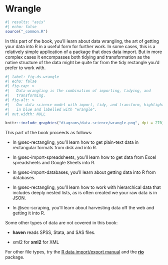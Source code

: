 # Wrangle {#sec-wrangle .unnumbered}

```r
#| results: "asis"
#| echo: false
source("_common.R")
```

In this part of the book, you'll learn about data wrangling, the art of getting your data into R in a useful form for further work.
In some cases, this is a relatively simple application of a package that does data import.
But in more complex cases it encompasses both tidying and transformation as the native structure of the data might be quite far from the tidy rectangle you'd prefer to work with.

```r
#| label: fig-ds-wrangle
#| echo: false
#| fig-cap: >
#|   Data wrangling is the combination of importing, tidying, and 
#|   transforming.
#| fig-alt: >
#|   Our data science model with import, tidy, and transform, highlighted
#|   in blue and labelled with "wrangle".
#| out.width: NULL

knitr::include_graphics("diagrams/data-science/wrangle.png", dpi = 270)
```

This part of the book proceeds as follows:

-   In @sec-rectangling, you'll learn how to get plain-text data in rectangular formats from disk and into R.

-   In @sec-import-spreadsheets, you'll learn how to get data from Excel spreadsheets and Google Sheets into R.

-   In @sec-import-databases, you'll learn about getting data into R from databases.

-   In @sec-rectangling, you'll learn how to work with hierarchical data that includes deeply nested lists, as is often created we your raw data is in JSON.

-   In @sec-scraping, you'll learn about harvesting data off the web and getting it into R.

Some other types of data are not covered in this book:

-   **haven** reads SPSS, Stata, and SAS files.

-   xml2 for **xml2** for XML

For other file types, try the [R data import/export manual](https://cran.r-project.org/doc/manuals/r-release/R-data.html) and the [**rio**](https://github.com/leeper/rio) package.
